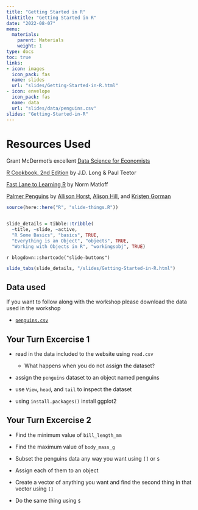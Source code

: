```yaml
---
title: "Getting Started in R"
linktitle: "Getting Started in R"
date: "2022-08-07"
menu:
  materials:
    parent: Materials
    weight: 1
type: docs
toc: true
links:
- icon: images
  icon_pack: fas
  name: slides
  url: "slides/Getting-Started-in-R.html"
- icon: envelope
  icon_pack: fas
  name: data
  url: "slides/data/penguins.csv"
slides: "Getting-Started-in-R"
---
```


# Resources Used

Grant McDermot's excellent [Data Science for Economists](https://github.com/uo-ec607/lectures)

[R Cookbook, 2nd Edition](https://rc2e.com/) by J.D. Long & Paul Teetor

[Fast Lane to Learning R](https://github.com/matloff/fasteR) by Norm Matloff 

[Palmer Penguins](https://allisonhorst.github.io/palmerpenguins/) by [Allison Horst](https://allisonhorst.github.io/palmerpenguins/), [Alison Hill](https://www.apreshill.com/), and [Kristen Gorman](https://www.uaf.edu/cfos/people/faculty/detail/kristen-gorman.php)




```r

source(here::here("R", "slide-things.R"))


slide_details = tibble::tribble(
  ~title, ~slide, ~active,
  "R Some Basics", "basics", TRUE,
  "Everything is an Object", "objects", TRUE,
  "Working with Objects in R", "workingsobj", TRUE)

```


`r blogdown::shortcode("slide-buttons")`

```r

slide_tabs(slide_details, "/slides/Getting-Started-in-R.html")

```



## Data used

If you want to follow along with the workshop please download the data used in the workshop 

- [<i class="fas fa-table"></i> `penguins.csv`](/slides/data/penguins.csv)


## Your Turn Excercise 1 

- read in the data included to the website using `read.csv`
  - What happens when you do not assign the dataset?
  
- assign the `penguins` dataset to an object named penguins

- use `View`, `head`, and `tail` to inspect the dataset

- using `install.packages()` install ggplot2



## Your Turn Excercise 2

- Find the minimum value of `bill_length_mm`

- Find the maximum value of `body_mass_g`

- Subset the penguins data any way you want using `[]` or `$`

- Assign each of them to an object

- Create a vector of anything you want and find the second thing in that vector using `[]`

- Do the same thing using `$`



